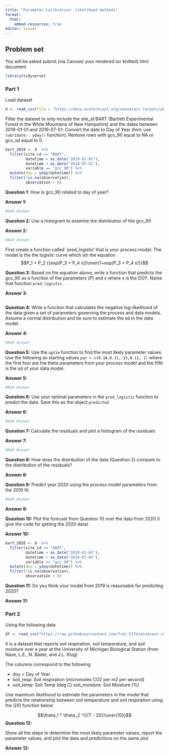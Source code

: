```yaml
---
title: "Parameter calibration: likelihood methods"
format:
  html:
    embed-resources: true
editor: visual
---
```


## Problem set

You will be asked submit (via Canvas) your rendered (or knitted) html document

```r
library(tidyverse)
```

### Part 1

Load dataset

```r
d <- read_csv(file = "https://data.ecoforecast.org/neon4cast-targets/phenology/phenology-targets.csv.gz", show_col_types = FALSE)
```

Filter the dataset to only include the site_id BART (Bartlett Experimental Forest in the White Mountains of New Hampshire) and the dates between 2019-01-01 and 2019-07-01. Convert the date to Day of Year (hint: use `lubridate:: yday()` function). Remove rows with gcc_90 equal to NA or gcc_sd equal to 0.

```r
bart_2019 <- d  %>%
  filter(site_id == "BART",
         datetime > as_date("2019-01-01"),
         datetime < as_date("2019-07-01"),
         variable == "gcc_90") %>%
  mutate(doy = yday(datetime)) %>% 
  filter(!is.na(observation),
         observation > 0)
```

**Question 1:** How is gcc_90 related to day of year?

**Answer 1:**

```r
#Add Answer
```

**Question 2:** Use a histogram to examine the distribution of the gcc_90

**Answer 2:**

```r
#Add Answer
```

First create a function called \`pred_logistic' that is your process model. The model is the the logistic curve which ish the equation $$P_1 + P_2 {{exp(P_3 + P_4 x)}\over{1+exp(P_3 + P_4 x)}}$$

**Question 3:** Based on the equation above, write a function that predicts the gcc_90 as a function of the parameters ($P$) and x where x is the DOY. Name that function `pred_logistic`.

**Answer 3:**

```r

```

**Question 4:** Write a function that calculates the negative log-likelihood of the data given a set of parameters governing the process and data models. Assume a normal distribution and be sure to estimate the sd in the data model.

**Answer 4:**

```r
#Add Answer
```

**Question 5:** Use the `optim` function to find the most likely parameter values. Use the following as starting values `par = c(0.34,0.11,-15,0.11, 1)` where the first four are the theta parameters from your process model and the fifth is the sd of your data model.

**Answer 5:**

```r
#Add Answer
```

**Question 6:** Use your optimal parameters in the `pred_logistic` function to predict the data. Save this as the object `predicted`

**Answer 6:**

```r
#Add Answer
```

**Question 7:** Calculate the residuals and plot a histogram of the residuals

**Answer 7:**

```r
#Add Answer
```

**Question 8:** How does the distribution of the data (Question 2) compare to the distribution of the residuals?

**Answer 8:**

**Question 9:** Predict year 2020 using the process model parameters from the 2019 fit.

```r
#Add Answer
```

**Answer 9:**

**Question 10:** Plot the forecast from Question 10 over the data from 2020 (I give the code for getting the 2020 data)

**Answer 10:**

```r
bart_2020 <- d  %>%
  filter(site_id == "BART",
         datetime > as_date("2020-01-01"),
         datetime < as_date("2020-07-01"),
         variable == "gcc_90") %>%
  mutate(doy = yday(datetime)) %>% 
  filter(!is.na(observation),
         observation > 0)
```

**Question 11:** Do you think your model from 2019 is reasonable for predicting 2020?

**Answer 11:**

### Part 2

Using the following data

```r
df <- read_csv("https://raw.githubusercontent.com/frec-5174/eco4cast-in-R-book/main/data/soil_respiration_module_data.csv", show_col_types = FALSE)
```

It is a dataset that reports soil respiration, soil temperature, and soil moisture over a year at the University of Michigan Biological Station (from Nave, L.E., N. Bader, and J.L. Klug)

The columns correspond to the following

-   doy = Day of Year\
-   soil_resp: Soil respiration (micromoles CO2 per m2 per second)\
-   soil_temp: Soil Temp (deg C) soil_moisture: Soil Moisture (%)\

Use maximum likelihood to estimate the parameters in the model that predicts the relationship between soil temperature and soil respiration using the Q10 function below

$$\theta_1 * \theta_2 ^{{(T - 20)}\over{10}}$$
**Question 12:** 

Show all the steps to determine the most likely parameter values, report the parameter values, and plot the data and predictions on the same plot

**Answer 12:** 




